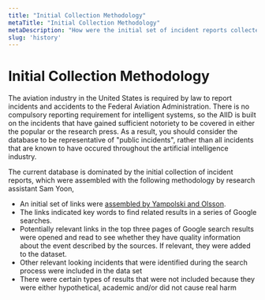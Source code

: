 ```yaml
---
title: "Initial Collection Methodology"
metaTitle: "Initial Collection Methodology"
metaDescription: "How were the initial set of incident reports collected for the AI Incident Database?"
slug: 'history'
---
```


# Initial Collection Methodology

The aviation industry in the United States is required by law to report incidents and accidents to the Federal Aviation Administration. There is no compulsory reporting requirement for intelligent systems, so the AIID is built on the incidents that have gained sufficient notoriety to be covered in either the popular or the research press. As a result, you should consider the database to be representative of "public incidents", rather than all incidents that are known to have occured throughout the artificial intelligence industry.

The current database is dominated by the initial collection of incident reports, which were assembled with the following methodology by research assistant Sam Yoon,

- An initial set of links were [assembled by Yampolski and Olsson](/research/2-roadmap).
- The links indicated key words to find related results in a series of Google searches.
- Potentially relevant links in the top three pages of Google search results were opened and read to see whether they have quality information about the event described by the sources. If relevant, they were added to the dataset.
- Other relevant looking incidents that were identified during the search process were included in the data set
- There were certain types of results that were not included because they were either hypothetical, academic and/or did not cause real harm